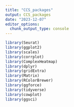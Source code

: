 ```yaml
---
title: "CCS_packages"
output: CCS_packages
date: "2023-12-07"
editor_options: 
  chunk_output_type: console
---
```


```r
library(Seurat)
library(ggplot2)
library(scales)
library(corrplot)
library(ComplexHeatmap)
library(dplyr)
library(gridExtra)
library(Matrix)
library(RColorBrewer)
library(ggforce)
library(tidyverse)
library(cowplot)
library(ggsci)
```


